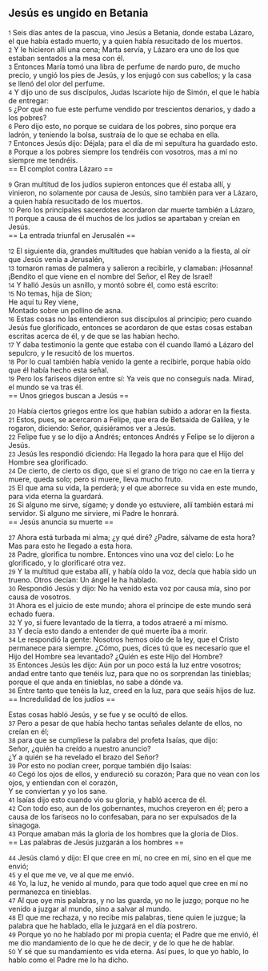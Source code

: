 == Jesús es ungido en Betania ==

{{anchor|1}} <small>1</small> Seis días antes de la pascua, vino Jesús a Betania, donde estaba Lázaro, el que había estado muerto, y a quien había resucitado de los muertos.<br>
{{anchor|2}} <small>2</small> Y le hicieron allí una cena; Marta servía, y Lázaro era uno de los que estaban sentados a la mesa con él.<br>
{{anchor|3}} <small>3</small> Entonces María tomó una libra de perfume de nardo puro, de mucho precio, y ungió los pies de Jesús, y los enjugó con sus cabellos; y la casa se llenó del olor del perfume.<br>
{{anchor|4}} <small>4</small> Y dijo uno de sus discípulos, Judas Iscariote hijo de Simón, el que le había de entregar:<br>
{{anchor|5}} <small>5</small> ¿Por qué no fue este perfume vendido por trescientos denarios, y dado a los pobres?<br>
{{anchor|6}} <small>6</small> Pero dijo esto, no porque se cuidara de los pobres, sino porque era ladrón, y teniendo la bolsa, sustraía de lo que se echaba en ella.<br>
{{anchor|7}} <small>7</small> Entonces Jesús dijo: Déjala; para el día de mi sepultura ha guardado esto.<br>
{{anchor|8}} <small>8</small> Porque a los pobres siempre los tendréis con vosotros, mas a mí no siempre me tendréis.<br>
== El complot contra Lázaro ==

{{anchor|9}} <small>9</small> Gran multitud de los judíos supieron entonces que él estaba allí, y vinieron, no solamente por causa de Jesús, sino también para ver a Lázaro, a quien había resucitado de los muertos.<br>
{{anchor|10}} <small>10</small> Pero los principales sacerdotes acordaron dar muerte también a Lázaro,<br>
{{anchor|11}} <small>11</small> porque a causa de él muchos de los judíos se apartaban y creían en Jesús.<br>
== La entrada triunfal en Jerusalén ==

{{anchor|12}} <small>12</small> El siguiente día, grandes multitudes que habían venido a la fiesta, al oír que Jesús venía a Jerusalén,<br>
{{anchor|13}} <small>13</small> tomaron ramas de palmera y salieron a recibirle, y clamaban: ¡Hosanna!¡Bendito el que viene en el nombre del Señor, el Rey de Israel!<br>
{{anchor|14}} <small>14</small> Y halló Jesús un asnillo, y montó sobre él, como está escrito:<br>
{{anchor|15}} <small>15</small> No temas, hija de Sion;<br>
He aquí tu Rey viene,<br>
Montado sobre un pollino de asna.<br>
{{anchor|16}} <small>16</small> Estas cosas no las entendieron sus discípulos al principio; pero cuando Jesús fue glorificado, entonces se acordaron de que estas cosas estaban escritas acerca de él, y de que se las habían hecho.<br>
{{anchor|17}} <small>17</small> Y daba testimonio la gente que estaba con él cuando llamó a Lázaro del sepulcro, y le resucitó de los muertos.<br>
{{anchor|18}} <small>18</small> Por lo cual también había venido la gente a recibirle, porque había oído que él había hecho esta señal.<br>
{{anchor|19}} <small>19</small> Pero los fariseos dijeron entre sí: Ya veis que no conseguís nada. Mirad, el mundo se va tras él.<br>
== Unos griegos buscan a Jesús ==

{{anchor|20}} <small>20</small> Había ciertos griegos entre los que habían subido a adorar en la fiesta.<br>
{{anchor|21}} <small>21</small> Estos, pues, se acercaron a Felipe, que era de Betsaida de Galilea, y le rogaron, diciendo: Señor, quisiéramos ver a Jesús.<br>
{{anchor|22}} <small>22</small> Felipe fue y se lo dijo a Andrés; entonces Andrés y Felipe se lo dijeron a Jesús.<br>
{{anchor|23}} <small>23</small> Jesús les respondió diciendo: Ha llegado la hora para que el Hijo del Hombre sea glorificado.<br>
{{anchor|24}} <small>24</small> De cierto, de cierto os digo, que si el grano de trigo no cae en la tierra y muere, queda solo; pero si muere, lleva mucho fruto.<br>
{{anchor|25}} <small>25</small> El que ama su vida, la perderá; y el que aborrece su vida en este mundo, para vida eterna la guardará.<br>
{{anchor|26}} <small>26</small> Si alguno me sirve, sígame; y donde yo estuviere, allí también estará mi servidor. Si alguno me sirviere, mi Padre le honrará.<br>
== Jesús anuncia su muerte ==

{{anchor|27}} <small>27</small> Ahora está turbada mi alma; ¿y qué diré? ¿Padre, sálvame de esta hora? Mas para esto he llegado a esta hora.<br>
{{anchor|28}} <small>28</small> Padre, glorifica tu nombre. Entonces vino una voz del cielo: Lo he glorificado, y lo glorificaré otra vez.<br>
{{anchor|29}} <small>29</small> Y la multitud que estaba allí, y había oído la voz, decía que había sido un trueno. Otros decían: Un ángel le ha hablado.<br>
{{anchor|30}} <small>30</small> Respondió Jesús y dijo: No ha venido esta voz por causa mía, sino por causa de vosotros.<br>
{{anchor|31}} <small>31</small> Ahora es el juicio de este mundo; ahora el príncipe de este mundo será echado fuera.<br>
{{anchor|32}} <small>32</small> Y yo, si fuere levantado de la tierra, a todos atraeré a mí mismo.<br>
{{anchor|33}} <small>33</small> Y decía esto dando a entender de qué muerte iba a morir.<br>
{{anchor|34}} <small>34</small> Le respondió la gente: Nosotros hemos oído de la ley, que el Cristo permanece para siempre. ¿Cómo, pues, dices tú que es necesario que el Hijo del Hombre sea levantado? ¿Quién es este Hijo del Hombre?<br>
{{anchor|35}} <small>35</small> Entonces Jesús les dijo: Aún por un poco está la luz entre vosotros; andad entre tanto que tenéis luz, para que no os sorprendan las tinieblas; porque el que anda en tinieblas, no sabe a dónde va.<br>
{{anchor|36}} <small>36</small> Entre tanto que tenéis la luz, creed en la luz, para que seáis hijos de luz.<br>
== Incredulidad de los judíos ==

Estas cosas habló Jesús, y se fue y se ocultó de ellos.<br>
{{anchor|37}} <small>37</small> Pero a pesar de que había hecho tantas señales delante de ellos, no creían en él;<br>
{{anchor|38}} <small>38</small> para que se cumpliese la palabra del profeta Isaías, que dijo:<br>
Señor, ¿quién ha creído a nuestro anuncio?<br>
¿Y a quién se ha revelado el brazo del Señor?<br>
{{anchor|39}} <small>39</small> Por esto no podían creer, porque también dijo Isaías:<br>
{{anchor|40}} <small>40</small> Cegó los ojos de ellos, y endureció su corazón; Para que no vean con los<br>
ojos, y entiendan con el corazón,<br>
Y se conviertan y yo los sane.<br>
{{anchor|41}} <small>41</small> Isaías dijo esto cuando vio su gloria, y habló acerca de él.<br>
{{anchor|42}} <small>42</small> Con todo eso, aun de los gobernantes, muchos creyeron en él; pero a causa de los fariseos no lo confesaban, para no ser expulsados de la sinagoga.<br>
{{anchor|43}} <small>43</small> Porque amaban más la gloria de los hombres que la gloria de Dios.<br>
== Las palabras de Jesús juzgarán a los hombres ==

{{anchor|44}} <small>44</small> Jesús clamó y dijo: El que cree en mí, no cree en mí, sino en el que me envió;<br>
{{anchor|45}} <small>45</small> y el que me ve, ve al que me envió.<br>
{{anchor|46}} <small>46</small> Yo, la luz, he venido al mundo, para que todo aquel que cree en mí no permanezca en tinieblas.<br>
{{anchor|47}} <small>47</small> Al que oye mis palabras, y no las guarda, yo no le juzgo; porque no he venido a juzgar al mundo, sino a salvar al mundo.<br>
{{anchor|48}} <small>48</small> El que me rechaza, y no recibe mis palabras, tiene quien le juzgue; la palabra que he hablado, ella le juzgará en el día postrero.<br>
{{anchor|49}} <small>49</small> Porque yo no he hablado por mi propia cuenta; el Padre que me envió, él me dio mandamiento de lo que he de decir, y de lo que he de hablar.<br>
{{anchor|50}} <small>50</small> Y sé que su mandamiento es vida eterna. Así pues, lo que yo hablo, lo hablo como el Padre me lo ha dicho.<br>

